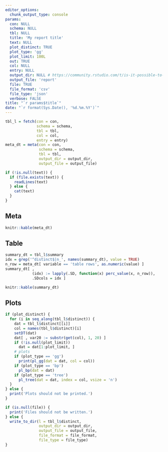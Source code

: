 ```yaml
---
editor_options: 
  chunk_output_type: console
params:
  con: NULL
  schema: NULL
  tbl: NULL
  title: 'My report title'
  text: NULL
  plot_distinct: TRUE
  plot_type: 'gg'
  plot_limit: 100L
  out: TRUE
  col: NULL
  entry: NULL
  output_dir: NULL # https://community.rstudio.com/t/is-it-possible-to-save-the-html-output-in-a-directory-which-is-not-the-one-where-the-rmd-file-resides/3588/6
  output_file: 'report'
  file: TRUE
  file_format: 'csv'
  file_type: 'json'
  verbose: FALSE
title: "`r params$title`"
date: "`r format(Sys.Date(), '%d.%m.%Y')`"
---
```


```r
tbl_l = fetch(con = con,
              schema = schema,
              tbl = tbl,
              col = col,
              entry = entry)
meta_dt = meta(con = con,
               schema = schema,
               tbl = tbl,
               output_dir = output_dir,
               output_file = output_file)
```

```r
if (!is.null(text)) {
  if (file.exists(text)) {
    readLines(text)
  } else {
    cat(text)
  }
}
```

## Meta

```r
knitr::kable(meta_dt)
```

## Table

```r
summary_dt = tbl_l$summary
idx = grep('^distinct$|n_', names(summary_dt), value = TRUE)
n_row = meta_dt[ variable == 'table rows', as.numeric(value) ]
summary_dt[ ,
            (idx) := lapply(.SD, function(x) perc_value(x, n_row)),
            .SDcols = idx ]

knitr::kable(summary_dt)
```

## Plots

```r
if (plot_distinct) {
  for (i in seq_along(tbl_l$distinct)) {
    dat = tbl_l$distinct[[i]]
    col = names(tbl_l$distinct)[i]
    setDT(dat)
    dat[ , var20 := substr(get(col), 1, 20) ]
    if (!is.null(plot_limit))
      dat = dat[1:plot_limit, ]
    # plots
    if (plot_type == 'gg')
      print(pl_gg(dat = dat, col = col))
    if (plot_type == 'bp')
      pl_bp(dat = dat)
    if (plot_type == 'tree')
      pl_tree(dat = dat, index = col, vsize = 'n')
  }
} else {
  print('Plots should not be printed.')
}
```

```r
if (is.null(file)) {
  print('Files should not be written.')
} else {
  write_to_dir(l = tbl_l$distinct,
               output_dir = output_dir,
               output_file = output_file,
               file_format = file_format,
               file_type = file_type)
}
```
